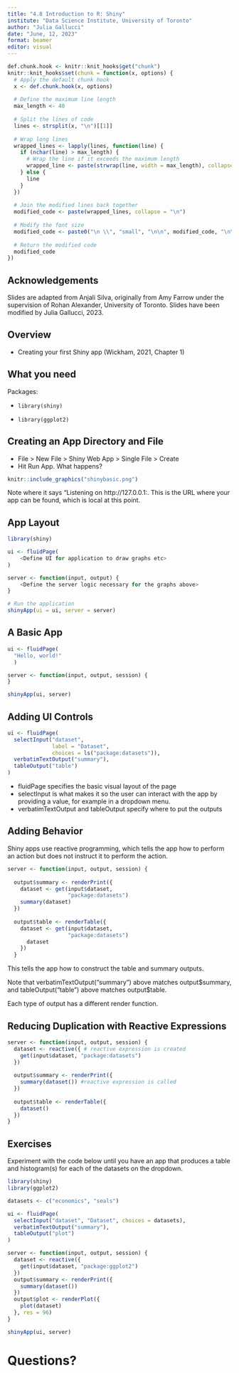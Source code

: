 ```yaml
---
title: "4.8 Introduction to R: Shiny"
institute: "Data Science Institute, University of Toronto"
author: "Julia Gallucci"
date: "June, 12, 2023"
format: beamer
editor: visual
---
```


```r
def.chunk.hook <- knitr::knit_hooks$get("chunk")
knitr::knit_hooks$set(chunk = function(x, options) {
  # Apply the default chunk hook
  x <- def.chunk.hook(x, options)
  
  # Define the maximum line length
  max_length <- 40
  
  # Split the lines of code
  lines <- strsplit(x, "\n")[[1]]
  
  # Wrap long lines
  wrapped_lines <- lapply(lines, function(line) {
    if (nchar(line) > max_length) {
      # Wrap the line if it exceeds the maximum length
      wrapped_line <- paste(strwrap(line, width = max_length), collapse = "\n")
    } else {
      line
    }
  })
  
  # Join the modified lines back together
  modified_code <- paste(wrapped_lines, collapse = "\n")
  
  # Modify the font size
  modified_code <- paste0("\n \\", "small", "\n\n", modified_code, "\n\n \\normalsize")
  
  # Return the modified code
  modified_code
})
```

## Acknowledgements

Slides are adapted from Anjali Silva, originally from Amy Farrow under the supervision of Rohan Alexander, University of Toronto. Slides have been modified by Julia Gallucci, 2023.

## Overview

-   Creating your first Shiny app (Wickham, 2021, Chapter 1)

## What you need

Packages:

-   `library(shiny)`

-   `library(ggplot2)`

## Creating an App Directory and File

-   File \> New File \> Shiny Web App \> Single File \> Create
-   Hit Run App. What happens?

```r
knitr::include_graphics("shinybasic.png")
```

Note where it says "Listening on http://127.0.0.1:<port number>. This is the URL where your app can be found, which is local at this point.

## App Layout

```r
library(shiny)

ui <- fluidPage(
    <Define UI for application to draw graphs etc>
)

server <- function(input, output) {
    <Define the server logic necessary for the graphs above>
}

# Run the application 
shinyApp(ui = ui, server = server)
```

## A Basic App

```r
ui <- fluidPage(
  "Hello, world!"
  )

server <- function(input, output, session) {
}

shinyApp(ui, server)
```

## Adding UI Controls

```r
ui <- fluidPage(
  selectInput("dataset",
              label = "Dataset",
              choices = ls("package:datasets")),
  verbatimTextOutput("summary"),
  tableOutput("table")
)
```

-   fluidPage specifies the basic visual layout of the page
-   selectInput is what makes it so the user can interact with the app by providing a value, for example in a dropdown menu.
-   verbatimTextOutput and tableOutput specify where to put the outputs

## Adding Behavior

Shiny apps use reactive programming, which tells the app how to perform an action but does not instruct it to perform the action.

```r
server <- function(input, output, session) {
  
  output$summary <- renderPrint({
    dataset <- get(input$dataset,
                   "package:datasets")
    summary(dataset)
  })
  
  output$table <- renderTable({
    dataset <- get(input$dataset,
                   "package:datasets")
      dataset
    })
  }
```

This tells the app how to construct the table and summary outputs.

Note that verbatimTextOutput("summary") above matches output\$summary, and tableOutput("table") above matches output\$table.

Each type of output has a different render function.

## Reducing Duplication with Reactive Expressions

```r
server <- function(input, output, session) {
  dataset <- reactive({ # reactive expression is created
    get(input$dataset, "package:datasets")
  })
  
  output$summary <- renderPrint({
    summary(dataset()) #reactive expression is called
  })
  
  output$table <- renderTable({
    dataset()
  })
}
```

## Exercises

Experiment with the code below until you have an app that produces a table and histogram(s) for each of the datasets on the dropdown.

```r
library(shiny)
library(ggplot2)

datasets <- c("economics", "seals")

ui <- fluidPage(
  selectInput("dataset", "Dataset", choices = datasets),
  verbatimTextOutput("summary"),
  tableOutput("plot")
)

server <- function(input, output, session) {
  dataset <- reactive({
    get(input$dataset, "package:ggplot2")
  })
  output$summary <- renderPrint({
    summary(dataset())
  })
  output$plot <- renderPlot({
    plot(dataset)
  }, res = 96)
}

shinyApp(ui, server)
```

# Questions?
